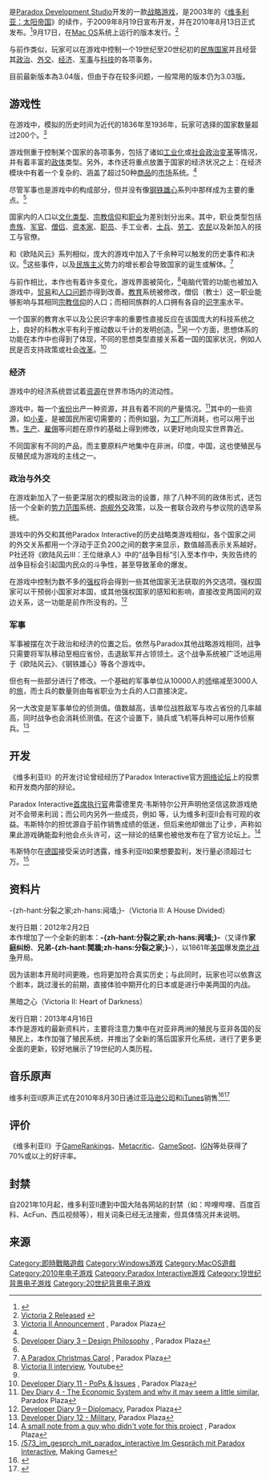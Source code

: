 {{noteTA|G1=Games}}
{{Infobox VG
| title = 维多利亚II
| english = Victoria II
| image = 
| caption = 《维多利亚II》封面
| genre = [[战略游戏|战略]]
| platforms = [[Microsoft_Windows|Windows]]、[[Mac_OS_X|Mac OS X]]
| developer = [[Paradox_Development_Studio|Paradox Development Studio]]
| publisher = [[Paradox_Interactive|Paradox Interactive]]
| series = 维多利亚
| engine = 克劳塞维茨
| modes = 
| released = '''Microsoft Windows'''{{vgr|WW|2010年8月13日}}'''Mac OS X'''{{vgr|WW|2010年9月17日}}
| designer = 
| composer = 
}}

{{vgname|维多利亚II|en=Victoria II}}是[[Paradox_Development_Studio|Paradox Development Studio]]开发的一款[[战略游戏|战略游戏]]，是2003年的《[[维多利亚：太阳帝国|维多利亚：太阳帝国]]》的续作，于2009年8月19日宣布开发，并在2010年8月13日正式发布。<ref>{{Cite web |url=http://pc.ign.com/objects/027/027960.html |title=Victoria II |accessdate=2011-02-11 |archive-date=2010-04-05 |archive-url=https://web.archive.org/web/20100405091228/http://pc.ign.com/objects/027/027960.html |dead-url=no }}</ref>9月17日，在[[Mac_OS|Mac OS]]系统上运行的版本发行。<ref>[http://www.macgamer.com/news/victoria-ii-released Victoria 2 Released] {{webarchive|url=https://web.archive.org/web/20110714014539/http://www.macgamer.com/news/victoria-ii-released |date=2011-07-14 }}</ref>

与前作类似，玩家可以在游戏中控制一个19世纪至20世纪初的[[民族国家|民族国家]]并且经营其[[政治|政治]]、[[外交|外交]]、[[经济|经济]]、[[军事|军事]]与[[科技|科技]]的各项事务。

目前最新版本為3.04版，但由于存在较多问题，一般常用的版本仍为3.03版。

== 游戏性 ==

在游戏中，模拟的历史时间为近代的1836年至1936年，玩家可选择的国家数量超过200个。<ref name=FP>[http://forum.paradoxplaza.com/forum/showthread.php?t=423311 Victoria II Announcement] {{Wayback|url=http://forum.paradoxplaza.com/forum/showthread.php?t=423311 |date=20090823161918 }}, Paradox Plaza</ref>

游戏侧重于控制某个国家的各项事务，包括了诸如[[工业化|工业化]]或[[改革|社会政治变革]]等情况，并有着丰富的[[政体|政体]]类型。另外，本作还将重点放置于国家的经济状况之上：在经济模块中有着一个复杂的、涵盖了超过50种[[商品|商品]]的[[市场|市场]]系统。<ref name="FP" />

尽管军事也是游戏中的构成部分，但并没有像[[钢铁雄心|钢铁雄心]]系列中那样成为主要的重点。<ref>[http://forum.paradoxplaza.com/forum/showthread.php?t=445988 Developer Diary 3 – Design Philosophy] {{Wayback|url=http://forum.paradoxplaza.com/forum/showthread.php?t=445988 |date=20100126053851 }}, Paradox Plaza</ref>

国家内的人口以[[文化圈|文化类型]]、[[宗教信仰|宗教信仰]]和[[职业|职业]]为差别划分出来。其中，职业类型包括[[贵族|贵族]]、[[军官|军官]]、[[僧侣|僧侣]]、[[资本家|资本家]]、[[职员|职员]]、手工业者、[[士兵|士兵]]、[[劳工|劳工]]、[[农民|农民]]以及新加入的技工与官僚。

和《欧陆风云》系列相似，庞大的游戏中加入了千余种可以触发的历史事件和决议。<ref name="FP" />这些事件，以及[[民族主义|民族主义]]势力的增长都会导致国家的诞生或解体。<ref>[http://forum.paradoxplaza.com/forum/showthread.php?t=451973 A Paradox Christmas Carol] {{Wayback|url=http://forum.paradoxplaza.com/forum/showthread.php?t=451973 |date=20100201192103 }}, Paradox Plaza</ref>

与前作相比，本作也有着许多变化，游戏界面被简化，<ref>[http://www.youtube.com/watch?v=ud79BkQ4vOI Victoria II interview], Youtube</ref>电脑代管的功能也被加入游戏中，[[贸易|贸易]]和[[人口问题|人口问题]]亦得到改善。[[教育|教育]]系统被修改，僧侣（教士）这一职业能够影响与其相同[[宗教信仰|宗教信仰]]的人口；而相同族群的人口拥有各自的[[识字率|识字率]]水平。

一个国家的教育水平以及公民识字率的重要性直接反应在该国庞大的科技系统之上，良好的科教水平有利于推动数以千计的发明创造。<ref name="FP" />另一个方面，思想体系的功能在本作中也得到了体现，不同的思想类型直接关系着一国的国家状况，例如人民是否支持政策或社会[[改革|改革]]。<ref>[http://forum.paradoxplaza.com/forum/showthread.php?t=460203 Developer Diary 11 - PoPs & Issues] {{Wayback|url=http://forum.paradoxplaza.com/forum/showthread.php?t=460203 |date=20100215080451 }}, Paradox Plaza</ref>

=== 经济 ===
游戏中的经济系统尝试着[[资源|资源]]在世界市场内的流动性。

游戏中，每一个[[省份|省份]]出产一种资源，并且有着不同的产量情况。<ref>[http://forum.paradoxplaza.com/forum/showthread.php?t=447243 Dev Diary 4 - The Economic System and why it may seem a little similar], Paradox Plaza</ref>其中的一些资源，如[[小麦|小麦]]，是被国民所密切需要的；而例如[[钢|钢]]，为[[工厂|工厂]]所消耗，也可以用于出售。[[生产|生产]]、[[雇佣|雇佣]]等问题在原作的基础上得到修改，以更好地向现实世界靠近。

不同国家有不同的产品，而主要原料产地集中在非洲，印度，中国，这也使殖民与反殖民成为游戏的主线之一。

=== 政治与外交 ===
在游戏新加入了一些更深层次的模拟政治的设置，除了八种不同的政体形式，还包括一个全新的[[势力范围|势力范围]]系统、[[炮舰外交|炮舰外交]]政策，以及一套联合政府与参议院的选举系统。

游戏中的外交和其他Paradox Interactive的历史战略类游戏相似，各个国家之间的外交关系都用一个浮动于正负200之间的数字来显示，数值越高表示关系越好。P社还将《欧陆风云III：王位继承人》中的“战争目标”引入至本作中，失败告终的战争目标会引起国内民众的斗争性，甚至导致革命的爆发。

在游戏中控制为数不多的[[强权|强权]]将会得到一些其他国家无法获取的外交选项。强权国家可以干预弱小国家对本国，或其他强权国家的感知和影响，直接改变两国间的双边关系，这一功能是前作所没有的。<ref>[http://forum.paradoxplaza.com/forum/showthread.php?t=458164 Developer Diary 9 – Diplomacy], Paradox Plaza</ref>

=== 军事 ===
军事被摆在次于政治和经济的位置之后。依然与Paradox其他战略游戏相同，战争只需要将军队移动至相应省份，击退敌军并占领领土。这个战争系统被广泛地运用于《欧陆风云》、《钢铁雄心》等各个游戏中。

但也有一些部分进行了修改。一个基础的军事单位从10000人的[[师|师]]缩减至3000人的[[旅|旅]]，而士兵的数量则由每省职业为士兵的人口直接决定。

另一大改变是军事单位的侦测值。值数越高，该单位战胜敌军与攻占省份的几率越高，同时战争也会消耗侦测值。在这个设置下，骑兵或飞机等兵种可以用作侦察兵。<ref>[http://forum.paradoxplaza.com/forum/showthread.php?p=10788944#post10788944 Developer Diary 12 - Military], Paradox Plaza</ref>

== 开发 ==
《维多利亚II》的开发讨论曾经经历了Paradox Interactive官方[[网络论坛|网络论坛]]上的投票和开发商内部的辩论。

Paradox Interactive[[首席执行官|首席执行官]]弗雷德里克·韦斯特尔公开声明他坚信这款游戏绝对不会带来利润；而公司内另外一些成员，例如 {{tsl|en|Johan Andersson (game programmer)|约翰·安德森 (遊戲程序員)}}等，认为维多利亚II会有可观的收益。韦斯特尔的担忧源自于前作销售成绩的低迷，但后来他却做出了让步，声称如 果此游戏确能盈利他会点头许可，这一辩论的结果也被他发布在了官方论坛上。<ref>[http://forum.paradoxplaza.com/forum/showthread.php?t=424492 A small note from a guy who didn't vote for this project] {{Wayback|url=http://forum.paradoxplaza.com/forum/showthread.php?t=424492 |date=20090826194645 }}, Paradox Plaza</ref>

韦斯特尔在[[德国|德国]]接受采访时透露，维多利亚II如果想要盈利，发行量必须超过七万。<ref>[http://www.makinggames.de/index.php/magazin /573_im_gesprch_mit_paradox_interactive Im Gespräch mit Paradox Interactive]{{dead link|date=2018年4月 |bot=InternetArchiveBot |fix-attempted=yes }}, Making Games</ref>

== 资料片 ==
-{zh-hant:分裂之家;zh-hans:阋墙;}-（Victoria II: A House Divided）

发行日期：2012年2月2日<br />
本作增加了一个全新的剧本：'''-{zh-hant:分裂之家;zh-hans:阋墙;}-'''（又译作'''家庭纠纷'''、'''兄弟-{zh-hant:鬩牆;zh-hans:分裂之家;}-'''），以1861年[[美国|美国]]爆发[[南北战争|南北战争]]开局。

因为该剧本开局时间更晚，也将更加符合真实历史；与此同时，玩家也可以依靠这个剧本，跳过漫长的前期，直接体验中期开化的日本或是进行中美两国的内战。

黑暗之心（Victoria II: Heart of Darkness）

发行日期：2013年4月16日<br />
本作是游戏的最新资料片，主要将注意力集中在对亚非两洲的殖民与亚非各国的反殖民上，本作加强了殖民系统，并推出了全新的落后国家开化系统，进行了更多更全面的更新，较好地展示了19世纪的人类历程。

== 音乐原声 ==

维多利亚II原声正式在2010年8月30日通过[[亚马逊公司|亚马逊公司]]和[[iTunes|iTunes]]销售<ref>{{cite web|url=http://pc.ign.com/articles/112/1121231p1.html|title=Victoria 2 Original Game Soundtrack Released on iTunes & Amazon|date=2010年9月6日|publisher=[[IGN|IGN]]|language=en|accessdate=2011-08-05|archiveurl=https://www.webcitation.org/656Q15ocA?url=http://pc.ign.com/articles/112/1121231p1.html|archivedate=2012-01-31|deadurl=yes}}</ref><ref>{{cite web|url=http://www.amazon.com/Victoria-2-Original-Game-Soundtrack/dp/B0041I6MGS|title=Victoria 2 (Original Game Soundtrack)|date=30 August 2010|publisher=[[Amazon|Amazon]]|language=en|accessdate=2011-08-05|archiveurl=https://www.webcitation.org/656Q6VzK1?url=http://www.amazon.com/Victoria-2-Original-Game-Soundtrack/dp/B0041I6MGS|archivedate=2012-01-31|deadurl=yes}}</ref>

{{tracklist
| headline        = Victoria 2 (Original Game Soundtrack)
| all_music       = Andreas Valdetoftom
| title1          = For God And Queen
| length1         = 3:32
| title2          = The Coronation
| length2         = 3:34
| title3          = Buckingham Palace
| length3         = 4:18
| title4          = Europe Anno 1850
| length4         = 6:45
| title5          = Johans Waltz
| length5         = 4:46
| title6          = A Day At The Court
| length6         = 1:47
| title7          = New World Anthem
| length7         = 3:08
| title8          = Independence March
| length8         = 1:23
| title9          = Handel This
| length9         = 1:30
| title10         = Inventions
| length10        = 2:58 	
| title11         = Poverty
| length11        = 3:44
| title12         = Queens Scherzo
| length12        = 1:38
| title13         = Royal March
| length13        = 3:14
| title14         = Death Of Prince Albert
| length14        = 4:52
| title15         = Countryside
| length15        = 2:09
| title16         = Russia 1917
| length16        = 4:47
| title17         = Winter
| length17        = 7:27
| title18         = Lament For The Queen - Finale
| length18        = 7:28
}}

== 评价 ==
《维多利亚II》于[[GameRankings|GameRankings]]、[[Metacritic|Metacritic]]、[[GameSpot|GameSpot]]、[[IGN|IGN]]等处获得了70%或以上的好评率。
{{VG Reviews
|title = 
|state = 
|1UP = 
|AdvGamers = 
|Allgame = ★★★☆☆<ref>[http://www.allgame.com/game.php?id=71616 Victoria II at allgame]</ref>
|Atrip = 
|CVG = 
|Edge = 
|EGM = 
|EuroG = 
|Fam = 
|G4 = 
|GameFan = 
|GamePro = 
|GRadar = 
|GameRev = 
|GMaster = 
|GI = 
|GSpot = 7.5/10<ref>[http://www.gamespot.com/pc/strategy/victoriaii/index.html?tag=result%3Btitle%3B0 Victoria II at GameSpot]</ref>
|GSpy = 
|GT = 8/10<ref>[http://www.gametrailers.com/game/victoria-ii/12663 Victoria II at GameTrailers.com]</ref>
|GTM =
|GW = 
|GZebo = 
|GameZone = 7/10<ref>[http://pc.gamezone.com/reviews/item/victoria_ii_review/ Victoria II at gamezone.com] {{webarchive|url=https://web.archive.org/web/20110116231208/http://pc.gamezone.com/reviews/item/victoria_ii_review/ |date=2011-01-16 }}</ref>
|IGN = 7.5/10<ref>[http://pc.ign.com/objects/027/027960.html Victoria II at IGN]</ref>
|Hyper = 
|MaxPC = 
|N64 = 
|NG = 
|NGC = 
|NP = 
|OXM = 
|OXMUK = 
|ONM = 
|OPM = 
|OPMUK = 
|OPMAU = 
|PCGUK = 
|PCGUS = 
|PCZone = 
|Play = 
|TX = 
|Playr =
|PSM = 
|PSM3 = 
|VG =
|XPlay = 
|UCG = 
|电软 =
|大软 =
|家游 =
|电攻 =
|软光 =
|GR = 76.17/100<ref>[http://www.gamerankings.com/pc/971444-victoria-ii/index.html Victoria II at gamerankings.com]</ref>
|GRO = 
|GMS = 
|MC = 75/100<ref>[http://www.metacritic.com/game/pc/victoria-ii Victoria II at Metacritic.com]</ref>
|MG = 
|TTR = 
}}

== 封禁 ==
自2021年10月起，维多利亚II遭到中国大陆各网站的封禁（如：哔哩哔哩、百度百科、AcFun、西瓜视频等），相关词条已经无法搜索，但具体情况并未说明。

== 来源 ==
{{reflist}}

{{Paradox Interactive電子遊戲}}
{{Portal bar|瑞典|電子遊戲}}

{{DEFAULTSORT:Victoria II}}
[[Category:即時戰略遊戲|Category:即時戰略遊戲]]
[[Category:Windows游戏|Category:Windows游戏]]
[[Category:MacOS遊戲|Category:MacOS遊戲]]
[[Category:2010年电子游戏|Category:2010年电子游戏]]
[[Category:Paradox_Interactive游戏|Category:Paradox Interactive游戏]]
[[Category:19世纪背景电子游戏|Category:19世纪背景电子游戏]]
[[Category:20世纪背景电子游戏|Category:20世纪背景电子游戏]]